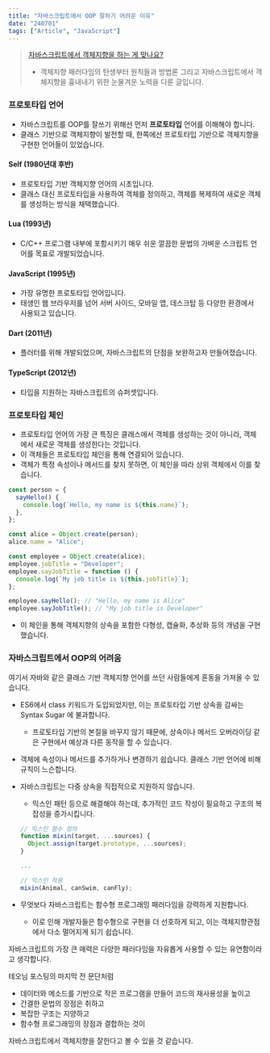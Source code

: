 ```yaml
---
title: "자바스크립트에서 OOP 잘하기 어려운 이유"
date: "240701"
tags: ["Article", "JavaScript"]
---
```


> [자바스크립트에서 객체지향을 하는 게 맞나요?](https://yozm.wishket.com/magazine/detail/1396/)
>
> - 객체지향 패러다임의 탄생부터 원칙들과 방법론 그리고 자바스크립트에서 객체지향을 흉내내기 위한 눈물겨운 노력을 다룬 글입니다.

### 프로토타입 언어

- 자바스크립트를 OOP를 잘쓰기 위해선 먼저 **프로토타입** 언어를 이해해야 합니다.
- 클래스 기반으로 객체지향이 발전할 때, 한쪽에선 프로토타입 기반으로 객체지향을 구현한 언어들이 있었습니다.

#### Self (1980년대 후반)

- 프로토타입 기반 객체지향 언어의 시초입니다.
- 클래스 대신 프로토타입을 사용하여 객체를 정의하고, 객체를 복제하여 새로운 객체를 생성하는 방식을 채택했습니다.

#### Lua (1993년)

- C/C++ 프로그램 내부에 포함시키기 매우 쉬운 깔끔한 문법의 가벼운 스크립트 언어를 목표로 개발되었습니다.

#### JavaScript (1995년)

- 가장 유명한 프로토타입 언어입니다.
- 태생인 웹 브라우저를 넘어 서버 사이드, 모바일 앱, 데스크탑 등 다양한 환경에서 사용되고 있습니다.

#### Dart (2011년)

- 플러터를 위해 개발되었으며, 자바스크립트의 단점을 보완하고자 만들어졌습니다.

#### TypeScript (2012년)

- 타입을 지원하는 자바스크립트의 슈퍼셋입니다.

### 프로토타입 체인

- 프로토타입 언어의 가장 큰 특징은 클래스에서 객체를 생성하는 것이 아니라, 객체에서 새로운 객체를 생성한다는 것입니다.
- 이 객체들은 프로토타입 체인을 통해 연결되어 있습니다.
- 객체가 특정 속성이나 메서드를 찾지 못하면, 이 체인을 따라 상위 객체에서 이를 찾습니다.

```javascript
const person = {
  sayHello() {
    console.log(`Hello, my name is ${this.name}`);
  },
};

const alice = Object.create(person);
alice.name = "Alice";

const employee = Object.create(alice);
employee.jobTitle = "Developer";
employee.sayJobTitle = function () {
  console.log(`My job title is ${this.jobTitle}`);
};

employee.sayHello(); // "Hello, my name is Alice"
employee.sayJobTitle(); // "My job title is Developer"
```

- 이 체인을 통해 객체지향의 상속을 포함한 다형성, 캡슐화, 추상화 등의 개념을 구현했습니다.

### 자바스크립트에서 OOP의 어려움

여기서 자바와 같은 클래스 기반 객체지향 언어를 쓰던 사람들에게 혼동을 가져올 수 있습니다.

- ES6에서 class 키워드가 도입되었지만, 이는 프로토타입 기반 상속을 감싸는 Syntax Sugar 에 불과합니다.
  - 프로토타입 기반의 본질을 바꾸지 않기 때문에, 상속이나 메서드 오버라이딩 같은 구현에서 예상과 다른 동작을 할 수 있습니다.
- 객체에 속성이나 메서드를 추가하거나 변경하기 쉽습니다. 클래스 기반 언어에 비해 규칙이 느슨합니다.
- 자바스크립트는 다중 상속을 직접적으로 지원하지 않습니다.

  - 믹스인 패턴 등으로 해결해야 하는데, 추가적인 코드 작성이 필요하고 구조의 복잡성을 증가시킵니다.

  ```javascript
  // 믹스인 함수 정의
  function mixin(target, ...sources) {
    Object.assign(target.prototype, ...sources);
  }

  ...

  // 믹스인 적용
  mixin(Animal, canSwim, canFly);

  ```

- 무엇보다 자바스크립트는 함수형 프로그래밍 패러다임을 강력하게 지원합니다.

  - 이로 인해 개발자들은 함수형으로 구현을 더 선호하게 되고, 이는 객체지향관점에서 다소 멀어지게 되기 쉽습니다.

자바스크립트의 가장 큰 매력은 다양한 패러다임을 자유롭게 사용할 수 있는 유연함이라고 생각합니다.

테오님 포스팅의 마지막 전 문단처럼

- 데이터와 메소드를 기반으로 작은 프로그램을 만들어 코드의 재사용성을 높이고
- 간결한 문법의 장점은 취하고
- 복잡한 구조는 지양하고
- 함수형 프로그래밍의 장점과 결합하는 것이

자바스크립트에서 객체지향을 잘한다고 볼 수 있을 것 같습니다.
